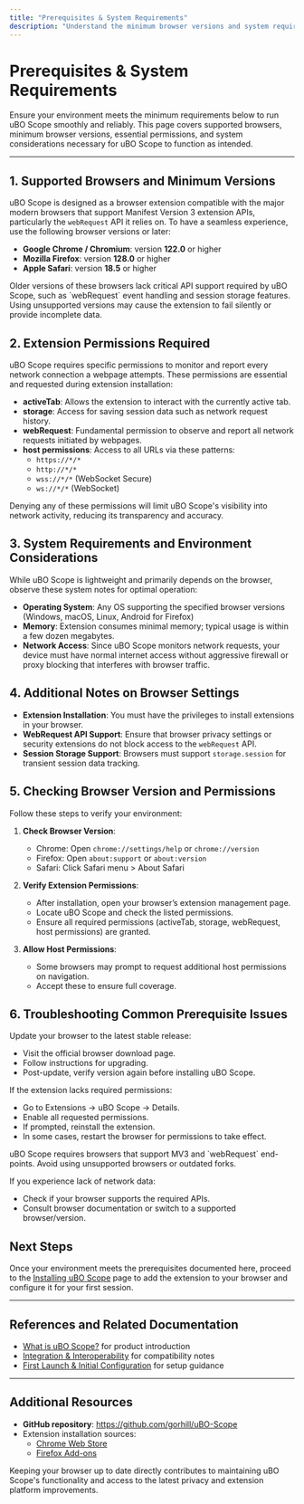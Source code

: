 ```yaml
---
title: "Prerequisites & System Requirements"
description: "Understand the minimum browser versions and system requirements needed to run uBO Scope. Discover which browsers are supported, and what permissions are required for the extension to function as intended."
---
```


# Prerequisites & System Requirements

Ensure your environment meets the minimum requirements below to run uBO Scope smoothly and reliably. This page covers supported browsers, minimum browser versions, essential permissions, and system considerations necessary for uBO Scope to function as intended.

---

## 1. Supported Browsers and Minimum Versions

uBO Scope is designed as a browser extension compatible with the major modern browsers that support Manifest Version 3 extension APIs, particularly the `webRequest` API it relies on. To have a seamless experience, use the following browser versions or later:

- **Google Chrome / Chromium**: version **122.0** or higher
- **Mozilla Firefox**: version **128.0** or higher
- **Apple Safari**: version **18.5** or higher

<Note>
Older versions of these browsers lack critical API support required by uBO Scope, such as `webRequest` event handling and session storage features. Using unsupported versions may cause the extension to fail silently or provide incomplete data.
</Note>

## 2. Extension Permissions Required

uBO Scope requires specific permissions to monitor and report every network connection a webpage attempts. These permissions are essential and requested during extension installation:

- **activeTab**: Allows the extension to interact with the currently active tab.
- **storage**: Access for saving session data such as network request history.
- **webRequest**: Fundamental permission to observe and report all network requests initiated by webpages.
- **host permissions**: Access to all URLs via these patterns:
  - `https://*/*`
  - `http://*/*`
  - `wss://*/*` (WebSocket Secure)
  - `ws://*/*` (WebSocket)

<Warning>
Denying any of these permissions will limit uBO Scope's visibility into network activity, reducing its transparency and accuracy.
</Warning>

## 3. System Requirements and Environment Considerations

While uBO Scope is lightweight and primarily depends on the browser, observe these system notes for optimal operation:

- **Operating System**: Any OS supporting the specified browser versions (Windows, macOS, Linux, Android for Firefox)
- **Memory**: Extension consumes minimal memory; typical usage is within a few dozen megabytes.
- **Network Access**: Since uBO Scope monitors network requests, your device must have normal internet access without aggressive firewall or proxy blocking that interferes with browser traffic.

## 4. Additional Notes on Browser Settings

- **Extension Installation**: You must have the privileges to install extensions in your browser.
- **WebRequest API Support**: Ensure that browser privacy settings or security extensions do not block access to the `webRequest` API.
- **Session Storage Support**: Browsers must support `storage.session` for transient session data tracking.

## 5. Checking Browser Version and Permissions

Follow these steps to verify your environment:

1. **Check Browser Version**:
   - Chrome: Open `chrome://settings/help` or `chrome://version`
   - Firefox: Open `about:support` or `about:version`
   - Safari: Click Safari menu > About Safari

2. **Verify Extension Permissions**:
   - After installation, open your browser’s extension management page.
   - Locate uBO Scope and check the listed permissions.
   - Ensure all required permissions (activeTab, storage, webRequest, host permissions) are granted.

3. **Allow Host Permissions**:
   - Some browsers may prompt to request additional host permissions on navigation.
   - Accept these to ensure full coverage.

## 6. Troubleshooting Common Prerequisite Issues

<AccordionGroup title="Prerequisite Troubleshooting Tips">
<Accordion title="Browser Version Too Low">
Update your browser to the latest stable release:

- Visit the official browser download page.
- Follow instructions for upgrading.
- Post-update, verify version again before installing uBO Scope.
</Accordion>

<Accordion title="Missing or Denied Permissions">
If the extension lacks required permissions:

- Go to Extensions → uBO Scope → Details.
- Enable all requested permissions.
- If prompted, reinstall the extension.
- In some cases, restart the browser for permissions to take effect.
</Accordion>

<Accordion title="Incompatible Browser or Platform">
uBO Scope requires browsers that support MV3 and `webRequest` end-points. Avoid using unsupported browsers or outdated forks.

If you experience lack of network data:

- Check if your browser supports the required APIs.
- Consult browser documentation or switch to a supported browser/version.
</Accordion>
</AccordionGroup>

## Next Steps

Once your environment meets the prerequisites documented here, proceed to the [Installing uBO Scope](../quick-setup/install-extension) page to add the extension to your browser and configure it for your first session.

---

## References and Related Documentation

- [What is uBO Scope?](../../overview/introduction-and-core-concepts/what-is-ubo-scope) for product introduction
- [Integration & Interoperability](../../overview/system-overview-and-features/integration-scenarios) for compatibility notes
- [First Launch & Initial Configuration](../quick-setup/first-launch) for setup guidance

---

## Additional Resources

- **GitHub repository**: <https://github.com/gorhill/uBO-Scope>
- Extension installation sources:
  - [Chrome Web Store](https://chrome.google.com/webstore/detail/ubo-scope/bbdpgcaljkaaigfcomhidmneffjjjfgp)
  - [Firefox Add-ons](https://addons.mozilla.org/firefox/addon/ubo-scope/)

<Tip>
Keeping your browser up to date directly contributes to maintaining uBO Scope's functionality and access to the latest privacy and extension platform improvements.
</Tip>

